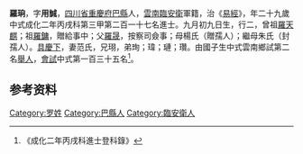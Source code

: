 {{明清人物信息框
| 姓名 = 羅珦
| 原名 =
| 圖片名稱= 
| 圖片大小 =
| 圖片說明 = 
| 最高職務 =
| 國家 = 大明 
| 爵位 =
| 籍貫 = [[四川省|四川省]][[重慶府|重慶府]][[巴縣|巴縣]]
| 族裔 = 
| 旗籍 = 
| 字號 = 
| 諡號 =
| 出生日期 = 九月初九日
| 出生地點 =
| 逝世日期 = 
| 逝世地點 =
| 墓葬 =
| 配偶 = 范氏
| 親屬 = 曾祖[[羅天麒|羅天麒]]，祖[[羅鏞|羅鏞]]，父[[羅晟|羅晟]]，母楊氏（贈孺人）；繼母朱氏（封孺人）
| 出身 =
* 成化二年丙戌科進士
| 經歷 =
| 著作 =  
*
*
*
}}
'''羅珦'''{{BD|1438年||1497年||}}，字'''用誠'''，[[四川省|四川省]][[重慶府|重慶府]][[巴縣|巴縣]]人，[[雲南|雲南]][[臨安衛|臨安衛]]軍籍，治《[[易經|易經]]》，年二十九歲中式成化二年丙戌科第三甲第二百一十七名進士。九月初九日生，行二，曾祖[[羅天麒|羅天麒]]；祖[[羅鏞|羅鏞]]，贈給事中；父[[羅晟|羅晟]]，按察司僉事；母楊氏（贈孺人）；繼母朱氏（封孺人）。[[具慶下|具慶下]]，妻范氏，兄珝，弟珣；瑋；璉；瓚。由國子生中式雲南鄉試第二名[[舉人|舉人]]，[[會試|會試]]中式第一百三十五名<ref>《成化二年丙戌科進士登科錄》</ref>。

== 参考资料 ==
{{reflist}}

{{成化二年丙戌科殿试金榜}}

{{Authority control}}

{{DEFAULTSORT:L}}
[[Category:罗姓|Category:罗姓]]
[[Category:巴縣人|Category:巴縣人]]
[[Category:臨安衛人|Category:臨安衛人]]


{{明朝人物小作品}}